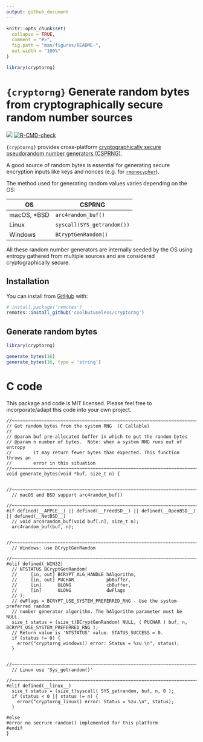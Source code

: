 ```yaml
---
output: github_document
---
```


<!-- README.md is generated from README.Rmd. Please edit that file -->

```r
knitr::opts_chunk$set(
  collapse = TRUE,
  comment = "#>",
  fig.path = "man/figures/README-",
  out.width = "100%"
)

library(cryptorng)
```

# `{cryptorng}` Generate random bytes from cryptographically secure random number sources

<!-- badges: start -->
![](https://img.shields.io/badge/cool-useless-green.svg)
[![R-CMD-check](https://github.com/coolbutuseless/cryptorng-dev/actions/workflows/R-CMD-check.yaml/badge.svg)](https://github.com/coolbutuseless/cryptorng-dev/actions/workflows/R-CMD-check.yaml)
<!-- badges: end -->

`{cryptorng}` provides cross-platform [cryptographically secure pseudorandom number generators (CSPRNG)](https://en.wikipedia.org/wiki/Cryptographically_secure_pseudorandom_number_generator).

A good source of random bytes is essential for generating secure encryption 
inputs like keys and nonces (e.g. for [`rmonocypher`](https://github.com/coolbutuseless/rmonocypher)).

The method used for generating random values varies depending on the OS: 

| OS          | CSPRNG                     |
|-------------|----------------------------|
| macOS, *BSD | `arc4random_buf()`         |
| Linux       | `syscall(SYS_getrandom())` |
| Windows     | `BCryptGenRandom()`        |

All these random number generators are internally seeded by the OS using entropy 
gathered from multiple sources and are considered cryptographically secure.


## Installation

You can install from [GitHub](https://github.com/coolbutuseless/cryptorng) with:

``` r
# install.package('remotes')
remotes::install_github('coolbutuseless/cryptorng')
```

## Generate random bytes


```r
library(cryptorng)

generate_bytes(16)
generate_bytes(16, type = 'string')
```



# C code

This package and code is MIT licensed.  Please feel free to 
incorporate/adapt this code into your own project.

```
//~~~~~~~~~~~~~~~~~~~~~~~~~~~~~~~~~~~~~~~~~~~~~~~~~~~~~~~~~~~~~~~~~~~~~~~~~~~
// Get random bytes from the system RNG  (C Callable)
//
// @param buf pre-allocated buffer in which to put the random bytes
// @param n number of bytes.  Note: when a system RNG runs out of entropy
//        it may return fewer bytes than expected. This function throws an 
//        error in this situation
//~~~~~~~~~~~~~~~~~~~~~~~~~~~~~~~~~~~~~~~~~~~~~~~~~~~~~~~~~~~~~~~~~~~~~~~~~~~
void generate_bytes(void *buf, size_t n) {
  
  //~~~~~~~~~~~~~~~~~~~~~~~~~~~~~~~~~~~~~~~~~~~~~~~~~~~~~~~~~~~~~~~~~~~~~~~~~
  // macOS and BSD support arc4random_buf()
  //~~~~~~~~~~~~~~~~~~~~~~~~~~~~~~~~~~~~~~~~~~~~~~~~~~~~~~~~~~~~~~~~~~~~~~~~~
#if defined(__APPLE__) || defined(__FreeBSD__) || defined(__OpenBSD__) || defined(__NetBSD__)
  // void arc4random_buf(void buf[.n], size_t n);
  arc4random_buf(buf, n); 
  
  //~~~~~~~~~~~~~~~~~~~~~~~~~~~~~~~~~~~~~~~~~~~~~~~~~~~~~~~~~~~~~~~~~~~~~~~~~
  // Windows: use BCryptGenRandom
  //~~~~~~~~~~~~~~~~~~~~~~~~~~~~~~~~~~~~~~~~~~~~~~~~~~~~~~~~~~~~~~~~~~~~~~~~~
#elif defined(_WIN32)  
  // NTSTATUS BCryptGenRandom(
  //     [in, out] BCRYPT_ALG_HANDLE hAlgorithm,
  //     [in, out] PUCHAR            pbBuffer,
  //     [in]      ULONG             cbBuffer,
  //     [in]      ULONG             dwFlags
  // );
  // dwFlags = BCRYPT_USE_SYSTEM_PREFERRED_RNG - Use the system-preferred random 
  // number generator algorithm. The hAlgorithm parameter must be NULL. 
  size_t status = (size_t)BCryptGenRandom( NULL, ( PUCHAR ) buf, n, BCRYPT_USE_SYSTEM_PREFERRED_RNG );
  // Return value is 'NTSTATUS' value. STATUS_SUCCESS = 0.
  if (status != 0) {
    error("cryptorng_windows() error: Status = %zu.\n", status);
  }
  
  //~~~~~~~~~~~~~~~~~~~~~~~~~~~~~~~~~~~~~~~~~~~~~~~~~~~~~~~~~~~~~~~~~~~~~~~~~
  // Linux use 'Sys_getrandom()'
  //~~~~~~~~~~~~~~~~~~~~~~~~~~~~~~~~~~~~~~~~~~~~~~~~~~~~~~~~~~~~~~~~~~~~~~~~~
#elif defined(__linux__)
  size_t status = (size_t)syscall( SYS_getrandom, buf, n, 0 );
  if (status < 0 || status != n) {
    error("cryptorng_linux() error: Status = %zu.\n", status);
  }
  
#else
#error no secrure random() implemented for this platform
#endif 
}
```




